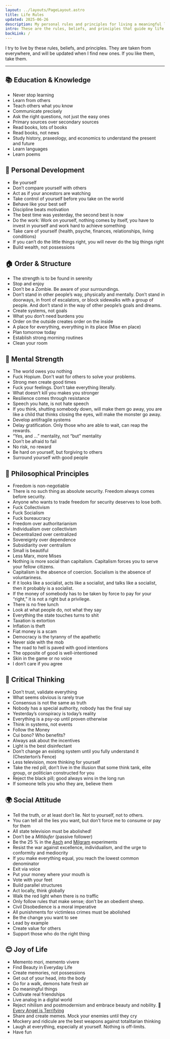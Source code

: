 ```yaml
---
layout: ../layouts/PageLayout.astro
title: Life Rules
updated: 2025-06-26
description: My personal rules and principles for living a meaningful life. A guide to how I try to navigate life.
intro: These are the rules, beliefs, and principles that guide my life.
backLink: /
---
```



I try to live by these rules, beliefs, and principles. They are taken from everywhere, and will be updated when I find new ones. If you like them, take them.

---

## 📚 Education & Knowledge

- Never stop learning
- Learn from others
- Teach others what you know
- Communicate precisely
- Ask the right questions, not just the easy ones
- Primary sources over secondary sources
- Read books, lots of books
- Read books, not news
- Study history, praxeology, and economics to understand the present and future
- Learn languages
- Learn poems

## 🧠 Personal Development

- Be yourself
- Don’t compare yourself with others
- Act as if your ancestors are watching
- Take control of yourself before you take on the world
- Behave like your best self
- Discipline beats motivation
- The best time was yesterday, the second best is now
- Do the work: Work on yourself, nothing comes by itself, you have to invest in yourself and work hard to achieve something
- Take care of yourself (health, psyche, finances, relationships, living conditions)
- If you can’t do the little things right, you will never do the big things right
- Build wealth, not possessions

## 🏠 Order & Structure

- The strength is to be found in serenity
- Stop and enjoy
- Don’t be a Zombie. Be aware of your surroundings.
- Don’t stand in other people’s way, physically and mentally. Don’t stand in doorways, in front of escalators, or block sidewalks with a group of people. And don’t stand in the way of other people’s goals and dreams.
- Create systems, not goals
- What you don’t need burdens you
- Order on the outside creates order on the inside
- A place for everything, everything in its place (Mise en place)
- Plan tomorrow today
- Establish strong morning routines
- Clean your room

## 💪 Mental Strength

- The world owes you nothing
- Fuck Hopium. Don't wait for others to solve your problems.
- Strong men create good times
- Fuck your feelings. Don’t take everything literally.
- What doesn’t kill you makes you stronger
- Resilience comes through resistance
- Speech you hate, is not hate speech
- If you think, shutting somebody down, will make them go away, you are like a child that thinks closing the eyes, will make the monster go away.
- Develop antifragile systems
- Delay gratification. Only those who are able to wait, can reap the rewards.
- “Yes, and …” mentality, not “but” mentality
- Don’t be afraid to fail
- No risk, no reward
- Be hard on yourself, but forgiving to others
- Surround yourself with good people

## 🌟 Philosophical Principles

- Freedom is non-negotiable
- There is no such thing as absolute security. Freedom always comes before security.
- Anyone who wants to trade freedom for security deserves to lose both.
- Fuck Collectivism
- Fuck Socialism
- Fuck bureaucracy
- Freedom over authoritarianism
- Individualism over collectivism
- Decentralized over centralized
- Sovereignty over dependence
- Subsidiarity over centralism
- Small is beautiful
- Less Marx, more Mises
- Nothing is more social than capitalism. Capitalism forces you to serve your fellow citizens.
- Capitalism is the absence of coercion. Socialism is the absence of voluntariness.
- If it looks like a socialist, acts like a socialist, and talks like a socialist, then it probably is a socialist.
- If the money of somebody has to be taken by force to pay for your “right,” it is not a right but a privilege.
- There is no free lunch
- Look at what people do, not what they say
- Everything the state touches turns to shit
- Taxation is extortion
- Inflation is theft
- Fiat money is a scam
- Democracy is the tyranny of the apathetic
- Never side with the mob
- The road to hell is paved with good intentions
- The opposite of good is well-intentioned
- Skin in the game or no voice
- I don’t care if you agree

## 🎯 Critical Thinking

- Don’t trust, validate everything
- What seems obvious is rarely true
- Consensus is not the same as truth
- Nobody has a special authority, nobody has the final say
- Yesterday’s conspiracy is today’s reality
- Everything is a psy-op until proven otherwise
- Think in systems, not events
- Follow the Money
- Cui bono? Who benefits?
- Always ask about the incentives
- Light is the best disinfectant
- Don’t change an existing system until you fully understand it (Chesterton’s Fence)
- Less television, more thinking for yourself
- Take the red pill, don’t live in the illusion that some think tank, elite group, or politician constructed for you
- Reject the black pill; good always wins in the long run
- If someone tells you who they are, believe them

## 🌍 Social Attitude

- Tell the truth, or at least don’t lie. Not to yourself, not to others.
- You can tell all the lies you want, but don’t force me to consume or pay for them
- All state television must be abolished!
- Don’t be a _Mitläufer_ (passive follower)
- Be the 25 % in the [Asch](https://en.wikipedia.org/wiki/Asch_conformity_experiments) and [Milgram](https://en.wikipedia.org/wiki/Milgram_experiment) experiments
- Resist the war against excellence, individualism, and the urge to conformity and mediocrity
- If you make everything equal, you reach the lowest common denominator
- Exit via voice
- Put your money where your mouth is
- Vote with your feet
- Build parallel structures
- Act locally, think globally
- Walk the red light when there is no traffic
- Only follow rules that make sense; don’t be an obedient sheep.
- Civil Disobedience is a moral imperative
- All punishments for victimless crimes must be abolished
- Be the change you want to see
- Lead by example
- Create value for others
- Support those who do the right thing

## 😊 Joy of Life

- Memento mori, memento vivere
- Find Beauty in Everyday Life
- Create memories, not possessions
- Get out of your head, into the body
- Go for a walk, demons hate fresh air
- Do meaningful things
- Cultivate real friendships
- Live analog in a digital world
- Reject nihilism and postmodernism and embrace beauty and nobility. 🪽 [Every Angel is Terrifying](https://www.youtube.com/watch?v=FECyn_sGk4M)
- Share and create memes. Mock your enemies until they cry
- Mockery and ridicule are the best weapons against totalitarian thinking
- Laugh at everything, especially at yourself. Nothing is off-limits.
- Have fun

